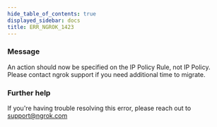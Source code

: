 ```yaml
---
hide_table_of_contents: true
displayed_sidebar: docs
title: ERR_NGROK_1423
---
```


### Message

An action should now be specified on the IP Policy Rule, not IP Policy. Please contact ngrok support if you need additional time to migrate.

### Further help

If you're having trouble resolving this error, please reach out to [support@ngrok.com](mailto:support@ngrok.com?subject=Help%20with%20ERR_NGROK_1423)
